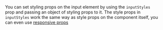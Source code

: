 You can set styling props on the input element by using the `inputStyles` prop and passing an object of styling props to it. The style props in `inputStyles` work the same way as style props on the component itself, you can even use [responsive props](/theming/responsive)
